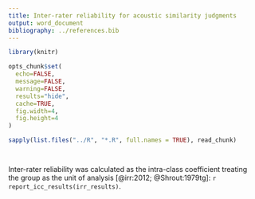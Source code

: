 ```yaml
---
title: Inter-rater reliability for acoustic similarity judgments
output: word_document
bibliography: ../references.bib
---
```


```r
library(knitr)

opts_chunk$set(
  echo=FALSE,
  message=FALSE,
  warning=FALSE,
  results="hide",
  cache=TRUE,
  fig.width=4,
  fig.height=4
)

sapply(list.files("../R", "*.R", full.names = TRUE), read_chunk)
```

```r
```

```r
```

Inter-rater reliability was calculated as the intra-class
coefficient treating the group as the unit of analysis
[@irr:2012; @Shrout:1979tg]: `r report_icc_results(irr_results)`.